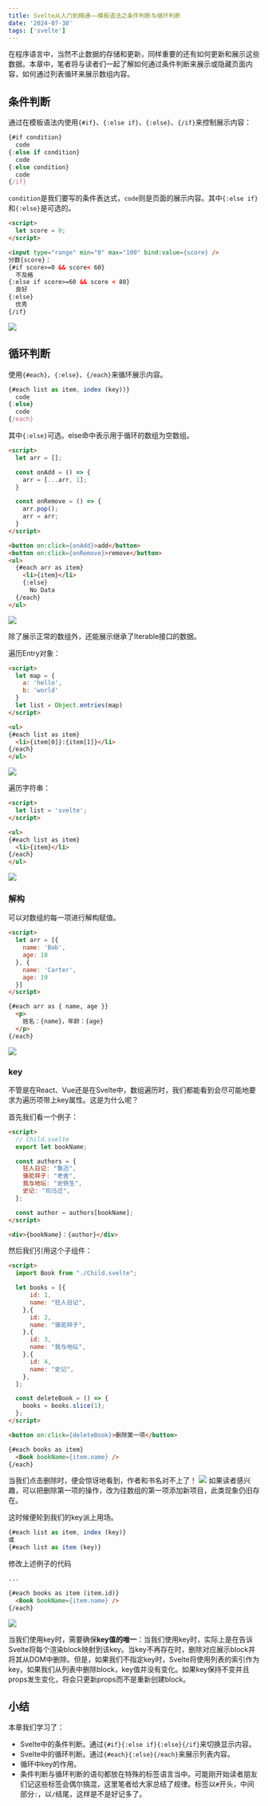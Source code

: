 ```yaml
---
title: Svelte从入门到精通——模板语法之条件判断与循环判断
date: '2024-07-30'
tags: ['svelte']
---
```


在程序语言中，当然不止数据的存储和更新，同样重要的还有如何更新和展示这些数据。本章中，笔者将与读者们一起了解如何通过条件判断来展示或隐藏页面内容，如何通过列表循环来展示数组内容。

## 条件判断

通过在模板语法内使用`{#if}`、`{:else if}`、`{:else}`、`{/if}`来控制展示内容：
```javascript
{#if condition}
  code
{:else if condition}
  code
{:else condition}
  code
{/if}
```

`condition`是我们要写的条件表达式，`code`则是页面的展示内容。其中`{:else if}`和`{:else}`是可选的。

```html
<script>
  let score = 0;
</script>

<input type="range" min="0" max="100" bind:value={score} />
分数{score}：
{#if score>=0 && score< 60}
  不及格
{:else if score>=60 && score < 80}
  良好
{:else}
  优秀
{/if}
```
![](/images/svelte/07-1.gif)

## 循环判断

使用`{#each}`、`{:else}`、`{/each}`来循环展示内容。
```javascript
{#each list as item, index (key))}
  code
{:else}
  code
{/each}
```

其中`{:else}`可选。else命中表示用于循环的数组为空数组。
```html
<script>
  let arr = [];

  const onAdd = () => {
    arr = [...arr, 1];
  }

  const onRemove = () => {
    arr.pop();
    arr = arr;
  }
</script>

<button on:click={onAdd}>add</button>
<button on:click={onRemove}>remove</button>
<ul>
  {#each arr as item}
    <li>{item}</li>
    {:else}
      No Data
  {/each}
</ul>
```

![](/images/svelte/07-2.gif)

除了展示正常的数组外，还能展示继承了Iterable接口的数据。  

遍历Entry对象：
```html
<script>
  let map = {
    a: 'hello',
    b: 'world'
  }
  let list = Object.entries(map)
</script>

<ul>
{#each list as item}
  <li>{item[0]}:{item[1]}</li>
{/each}
</ul>
```
![](/images/svelte/07-7.png)

遍历字符串：
```html
<script>
  let list = 'svelte';
</script>

<ul>
{#each list as item}
  <li>{item}</li>
{/each}
</ul>
```
![](/images/svelte/07-6.png)

### 解构
可以对数组的每一项进行解构赋值。
```html
<script>
  let arr = [{
    name: 'Bob',
    age: 18
  }, {
    name: 'Carter',
    age: 19
  }]
</script>

{#each arr as { name, age }}
  <p>
    姓名：{name}，年龄：{age}
  </p>
{/each}
```
![](/images/svelte/07-3.png)

### key

不管是在React、Vue还是在Svelte中，数组遍历时，我们都能看到会尽可能地要求为遍历项带上key属性。这是为什么呢？

首先我们看一个例子：
```html
<script>
  // Child.svelte
  export let bookName;

  const authors = {
    狂人日记: "鲁迅",
    骆驼祥子: "老舍",
    我与地坛: "史铁生",
    史记: "司马迁",
  };

  const author = authors[bookName];
</script>

<div>{bookName}：{author}</div>
```

然后我们引用这个子组件：
```html
<script>
  import Book from "./Child.svelte";

  let books = [{
      id: 1,
      name: "狂人日记",
    },{
      id: 2,
      name: "骆驼祥子",
    },{
      id: 3,
      name: "我与地坛",
    },{
      id: 4,
      name: "史记",
    },
  ];

  const deleteBook = () => {
    books = books.slice(1);
  };
</script>

<button on:click={deleteBook}>删除第一项</button>

{#each books as item}
  <Book bookName={item.name} />
{/each}
```

当我们点击删除时，便会惊讶地看到，作者和书名对不上了！
![](/images/svelte/07-4.gif)
如果读者感兴趣，可以把删除第一项的操作，改为往数组的第一项添加新项目，此类现象仍旧存在。

这时候便轮到我们的key派上用场。
```javascript
{#each list as item, index (key)}
或
{#each list as item (key)}
```

修改上述例子的代码
```html
...

{#each books as item (item.id)}
  <Book bookName={item.name} />
{/each}
```

![](/images/svelte/07-5.gif)

当我们使用key时，需要确保**key值的唯一**：当我们使用key时，实际上是在告诉Svelte将每个渲染block映射到该key。当key不再存在时，删除对应展示block并将其从DOM中删除。但是，如果我们不指定key时，Svelte将使用列表的索引作为key。如果我们从列表中删除block，key值并没有变化。如果key保持不变并且props发生变化，将会只更新props而不是重新创建block。

## 小结

本章我们学习了：
- Svelte中的条件判断。通过`{#if}{:else if}{:else}{/if}`来切换显示内容。
- Svelte中的循环判断。通过`{#each}{:else}{/each}`来展示列表内容。
- 循环中key的作用。
- 条件判断与循环判断的语句都放在特殊的标签语言当中。可能刚开始读者朋友们记这些标签会偶尔搞混，这里笔者给大家总结了规律。标签以`#`开头，中间部分`:`，以`/`结尾，这样是不是好记多了。